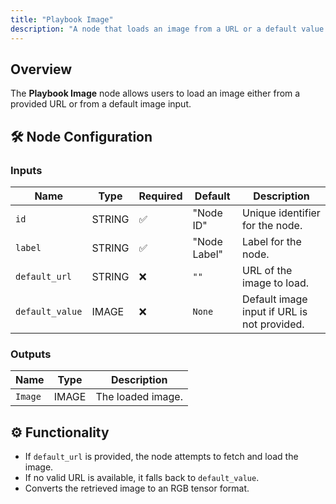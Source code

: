 ```yaml
---
title: "Playbook Image"
description: "A node that loads an image from a URL or a default value."
---
```


## Overview

The **Playbook Image** node allows users to load an image either from a provided URL or from a default image input.

## 🛠️ Node Configuration

### **Inputs**
| Name          | Type    | Required | Default  | Description |
|--------------|--------|----------|----------|--------------------------------|
| `id`        | STRING | ✅        | "Node ID" | Unique identifier for the node. |
| `label`     | STRING | ✅        | "Node Label" | Label for the node. |
| `default_url` | STRING | ❌        | `""`      | URL of the image to load. |
| `default_value` | IMAGE  | ❌        | `None`    | Default image input if URL is not provided. |

### **Outputs**
| Name    | Type  | Description |
|---------|------|--------------------------------|
| `Image` | IMAGE | The loaded image. |

## ⚙️ Functionality

- If `default_url` is provided, the node attempts to fetch and load the image.
- If no valid URL is available, it falls back to `default_value`.
- Converts the retrieved image to an RGB tensor format.

